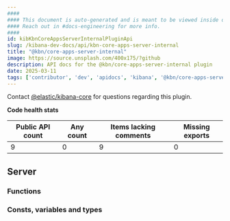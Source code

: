 ```yaml
---
####
#### This document is auto-generated and is meant to be viewed inside our experimental, new docs system.
#### Reach out in #docs-engineering for more info.
####
id: kibKbnCoreAppsServerInternalPluginApi
slug: /kibana-dev-docs/api/kbn-core-apps-server-internal
title: "@kbn/core-apps-server-internal"
image: https://source.unsplash.com/400x175/?github
description: API docs for the @kbn/core-apps-server-internal plugin
date: 2025-03-11
tags: ['contributor', 'dev', 'apidocs', 'kibana', '@kbn/core-apps-server-internal']
---
```




Contact [@elastic/kibana-core](https://github.com/orgs/elastic/teams/kibana-core) for questions regarding this plugin.

**Code health stats**

| Public API count  | Any count | Items lacking comments | Missing exports |
|-------------------|-----------|------------------------|-----------------|
| 9 | 0 | 9 | 0 |

## Server

### Functions
<DocDefinitionList data={kbnCoreAppsServerInternalObj.server.functions}/>

### Consts, variables and types
<DocDefinitionList data={kbnCoreAppsServerInternalObj.server.misc}/>


